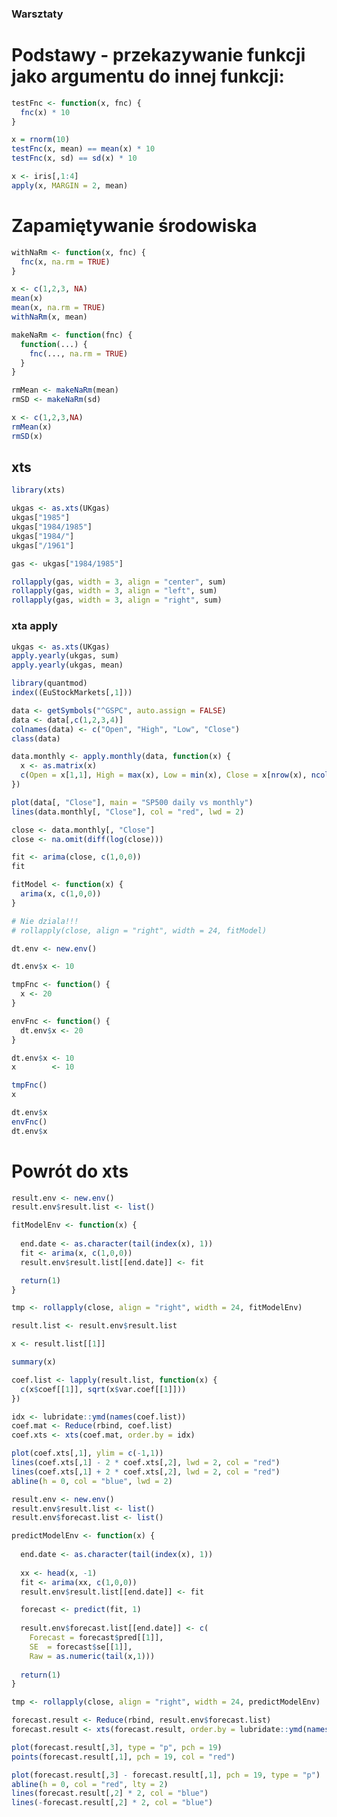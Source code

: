 ### Warsztaty

# Podstawy - przekazywanie funkcji jako argumentu do innej funkcji:

```r
testFnc <- function(x, fnc) {
  fnc(x) * 10
}

x = rnorm(10)
testFnc(x, mean) == mean(x) * 10
testFnc(x, sd) == sd(x) * 10

```

```r

x <- iris[,1:4]
apply(x, MARGIN = 2, mean)
```

# Zapamiętywanie środowiska

```r
withNaRm <- function(x, fnc) {
  fnc(x, na.rm = TRUE)
}

x <- c(1,2,3, NA)
mean(x)
mean(x, na.rm = TRUE)
withNaRm(x, mean)
```

```r
makeNaRm <- function(fnc) {
  function(...) {
    fnc(..., na.rm = TRUE)  
  }
}

rmMean <- makeNaRm(mean)
rmSD <- makeNaRm(sd)

x <- c(1,2,3,NA)
rmMean(x)
rmSD(x)
```

## xts

```r
library(xts)

ukgas <- as.xts(UKgas)
ukgas["1985"]
ukgas["1984/1985"]
ukgas["1984/"]
ukgas["/1961"]

gas <- ukgas["1984/1985"]

rollapply(gas, width = 3, align = "center", sum)
rollapply(gas, width = 3, align = "left", sum)
rollapply(gas, width = 3, align = "right", sum)
```

### xta apply

```r
ukgas <- as.xts(UKgas)
apply.yearly(ukgas, sum)
apply.yearly(ukgas, mean)
```

```r
library(quantmod)
index((EuStockMarkets[,1]))

data <- getSymbols("^GSPC", auto.assign = FALSE)
data <- data[,c(1,2,3,4)]
colnames(data) <- c("Open", "High", "Low", "Close")
class(data)

data.monthly <- apply.monthly(data, function(x) {
  x <- as.matrix(x)
  c(Open = x[1,1], High = max(x), Low = min(x), Close = x[nrow(x), ncol(x)])
})

plot(data[, "Close"], main = "SP500 daily vs monthly")
lines(data.monthly[, "Close"], col = "red", lwd = 2)
```

```r
close <- data.monthly[, "Close"]
close <- na.omit(diff(log(close)))

fit <- arima(close, c(1,0,0))
fit

fitModel <- function(x) {
  arima(x, c(1,0,0))
}

# Nie dziala!!!
# rollapply(close, align = "right", width = 24, fitModel)
```

```r
dt.env <- new.env()

dt.env$x <- 10

tmpFnc <- function() {
  x <- 20
}

envFnc <- function() {
  dt.env$x <- 20
}

dt.env$x <- 10
x        <- 10

tmpFnc()
x

dt.env$x
envFnc()
dt.env$x
```

# Powrót do xts

```r
result.env <- new.env()
result.env$result.list <- list()

fitModelEnv <- function(x) {
  
  end.date <- as.character(tail(index(x), 1))
  fit <- arima(x, c(1,0,0))
  result.env$result.list[[end.date]] <- fit

  return(1)
}

tmp <- rollapply(close, align = "right", width = 24, fitModelEnv)

result.list <- result.env$result.list

x <- result.list[[1]]

summary(x)

coef.list <- lapply(result.list, function(x) {
  c(x$coef[[1]], sqrt(x$var.coef[[1]]))
})

idx <- lubridate::ymd(names(coef.list))
coef.mat <- Reduce(rbind, coef.list)
coef.xts <- xts(coef.mat, order.by = idx)

plot(coef.xts[,1], ylim = c(-1,1))
lines(coef.xts[,1] - 2 * coef.xts[,2], lwd = 2, col = "red")
lines(coef.xts[,1] + 2 * coef.xts[,2], lwd = 2, col = "red")
abline(h = 0, col = "blue", lwd = 2)
```


```r
result.env <- new.env()
result.env$result.list <- list()
result.env$forecast.list <- list()

predictModelEnv <- function(x) {
  
  end.date <- as.character(tail(index(x), 1))
  
  xx <- head(x, -1)
  fit <- arima(xx, c(1,0,0))
  result.env$result.list[[end.date]] <- fit

  forecast <- predict(fit, 1)
    
  result.env$forecast.list[[end.date]] <- c(
    Forecast = forecast$pred[[1]],
    SE  = forecast$se[[1]],
    Raw = as.numeric(tail(x,1)))
  
  return(1)
}

tmp <- rollapply(close, align = "right", width = 24, predictModelEnv)

forecast.result <- Reduce(rbind, result.env$forecast.list)
forecast.result <- xts(forecast.result, order.by = lubridate::ymd(names(result.env$forecast.list)))

plot(forecast.result[,3], type = "p", pch = 19)
points(forecast.result[,1], pch = 19, col = "red")

plot(forecast.result[,3] - forecast.result[,1], pch = 19, type = "p")
abline(h = 0, col = "red", lty = 2)
lines(forecast.result[,2] * 2, col = "blue")
lines(-forecast.result[,2] * 2, col = "blue")
```
